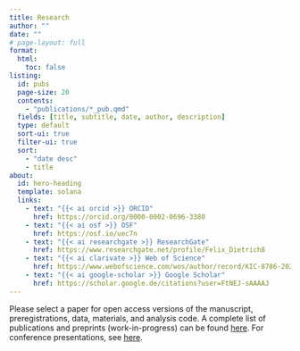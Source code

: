 ```yaml
---
title: Research
author: ""
date: ""
# page-layout: full
format: 
  html:
    toc: false
listing:
  id: pubs
  page-size: 20
  contents: 
    - "publications/*_pub.qmd"
  fields: [title, subtitle, date, author, description]
  type: default
  sort-ui: true
  filter-ui: true
  sort: 
    - "date desc"
    - title
about:
  id: hero-heading
  template: solana
  links:
    - text: "{{< ai orcid >}} ORCID"
      href: https://orcid.org/0000-0002-0696-3380
    - text: "{{< ai osf >}} OSF"
      href: https://osf.io/uec7n
    - text: "{{< ai researchgate >}} ResearchGate"
      href: https://www.researchgate.net/profile/Felix_Dietrich8
    - text: "{{< ai clarivate >}} Web of Science"
      href: https://www.webofscience.com/wos/author/record/KIC-8786-2024  
    - text: "{{< ai google-scholar >}} Google Scholar"
      href: https://scholar.google.de/citations?user=FtNEJ-sAAAAJ
---
```


::: {#hero-heading}
:::

Please select a paper for open access versions of the manuscript, preregistrations, data, materials, and analysis code. A complete list of publications and preprints (work-in-progress) can be found [here](publications/index.qmd). For conference presentations, see [here](presentations/index.qmd).

<br>
